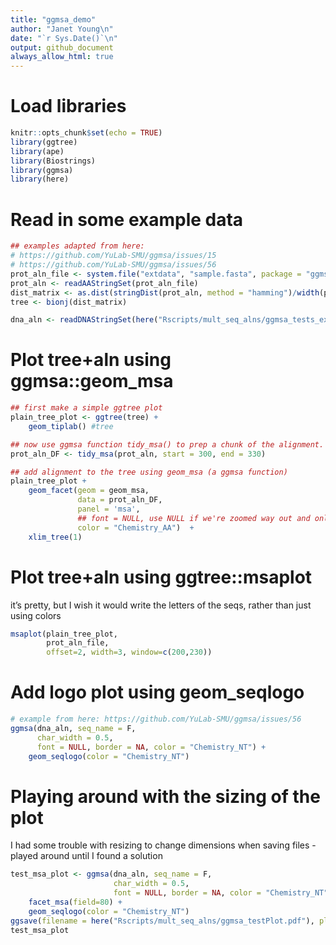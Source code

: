 ```yaml
---
title: "ggmsa_demo"
author: "Janet Young\n"
date: "`r Sys.Date()`\n"
output: github_document
always_allow_html: true
---
```



# Load libraries

```r
knitr::opts_chunk$set(echo = TRUE)
library(ggtree)
library(ape)
library(Biostrings)
library(ggmsa)
library(here)
```

# Read in some example data
```r
## examples adapted from here:
# https://github.com/YuLab-SMU/ggmsa/issues/15
# https://github.com/YuLab-SMU/ggmsa/issues/56
prot_aln_file <- system.file("extdata", "sample.fasta", package = "ggmsa")
prot_aln <- readAAStringSet(prot_aln_file)
dist_matrix <- as.dist(stringDist(prot_aln, method = "hamming")/width(prot_aln)[1])
tree <- bionj(dist_matrix)

dna_aln <- readDNAStringSet(here("Rscripts/mult_seq_alns/ggmsa_tests_example_for_github.fa"))
```

# Plot tree+aln using ggmsa::geom_msa

```r
## first make a simple ggtree plot
plain_tree_plot <- ggtree(tree) + 
    geom_tiplab() #tree

## now use ggmsa function tidy_msa() to prep a chunk of the alignment. This returns a data.frame, three columns: seqname, position and amino acid
prot_aln_DF <- tidy_msa(prot_aln, start = 300, end = 330)  

## add alignment to the tree using geom_msa (a ggmsa function)
plain_tree_plot + 
    geom_facet(geom = geom_msa, 
               data = prot_aln_DF,
               panel = 'msa', 
               ## font = NULL, use NULL if we're zoomed way out and only want to show colors
               color = "Chemistry_AA")  +
    xlim_tree(1)
```

# Plot tree+aln using ggtree::msaplot

it's pretty, but I wish it would write the letters of the seqs, rather than just using colors

```r
msaplot(plain_tree_plot,
        prot_aln_file,
        offset=2, width=3, window=c(200,230))
```


# Add logo plot using geom_seqlogo

```r
# example from here: https://github.com/YuLab-SMU/ggmsa/issues/56
ggmsa(dna_aln, seq_name = F,
      char_width = 0.5,
      font = NULL, border = NA, color = "Chemistry_NT") +
    geom_seqlogo(color = "Chemistry_NT")
```

# Playing around with the sizing of the plot

I had some trouble with resizing to change dimensions when saving files - played around until I found a solution

```r
test_msa_plot <- ggmsa(dna_aln, seq_name = F,
                       char_width = 0.5,
                       font = NULL, border = NA, color = "Chemistry_NT") +
    facet_msa(field=80) +
    geom_seqlogo(color = "Chemistry_NT")
ggsave(filename = here("Rscripts/mult_seq_alns/ggmsa_testPlot.pdf"), plot=test_msa_plot, height=3, width=11)
test_msa_plot
```

